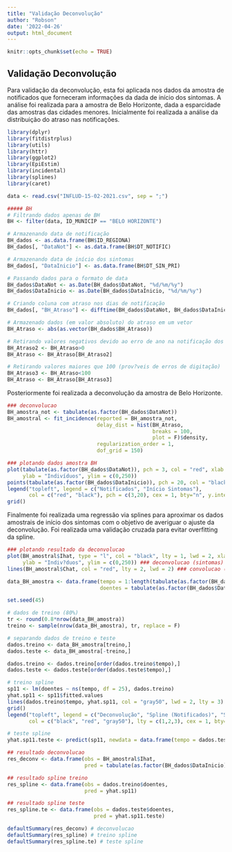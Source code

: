 ---
title: "Validação Deconvolução"
author: "Robson"
date: '2022-04-26'
output: html_document
---

```{r setup, include=FALSE}
knitr::opts_chunk$set(echo = TRUE)
```

## Validação Deconvolução

Para validação da deconvolução, esta foi aplicada nos dados da amostra de notificados que forneceram informações da dada de início dos sintomas. A análise foi realizada para a amostra de Belo Horizonte, dada a esparcidade das amostras das cidades menores. Inicialmente foi realizada a análise da distribuição do atraso nas notificações.

```{r}
library(dplyr)
library(fitdistrplus)
library(utils)
library(httr)
library(ggplot2)
library(EpiEstim)
library(incidental)
library(splines)
library(caret)

data <- read.csv("INFLUD-15-02-2021.csv", sep = ";")

##### BH
# Filtrando dados apenas de BH
BH <- filter(data, ID_MUNICIP == "BELO HORIZONTE")

# Armazenando data de notificação
BH_dados <- as.data.frame(BH$ID_REGIONA)
BH_dados[, "DataNot"] <- as.data.frame(BH$DT_NOTIFIC)

# Armazenando data de início dos sintomas
BH_dados[, "DataInicio"] <- as.data.frame(BH$DT_SIN_PRI)

# Passando dados para o formato de data
BH_dados$DataNot <- as.Date(BH_dados$DataNot, "%d/%m/%y")
BH_dados$DataInicio <- as.Date(BH_dados$DataInicio, "%d/%m/%y")

# Criando coluna com atraso nos dias de notificação
BH_dados[, "BH_Atraso"] <- difftime(BH_dados$DataNot, BH_dados$DataInicio, units = "days")

# Armazenado dados (em valor absoluto) do atraso em um vetor
BH_Atraso <- abs(as.vector(BH_dados$BH_Atraso))

# Retirando valores negativos devido ao erro de ano na notificação dos dados
BH_Atraso2 <- BH_Atraso>0
BH_Atraso <- BH_Atraso[BH_Atraso2]

# Retirando valores maiores que 100 (prov?veis de erros de digitação)
BH_Atraso3 <- BH_Atraso<100
BH_Atraso <- BH_Atraso[BH_Atraso3]

```

Posteriormente foi realizada a deconvolução da amostra de Belo Horizonte.

```{r}
### deconvolucao
BH_amostra_not <- tabulate(as.factor(BH_dados$DataNot))
BH_amostral <- fit_incidence(reported = BH_amostra_not, 
                             delay_dist = hist(BH_Atraso, 
                                               breaks = 100, 
                                               plot = F)$density,
                             regularization_order = 1,
                             dof_grid = 150)

### plotando dados amostra BH
plot(tabulate(as.factor(BH_dados$DataNot)), pch = 3, col = "red", xlab = "Tempo", 
     ylab = "Indivíduos", ylim = c(0,250))
points(tabulate(as.factor(BH_dados$DataInicio)), pch = 20, col = "black")
legend("topleft", legend = c("Notificados", "Início Sintomas"),
       col = c("red", "black"), pch = c(3,20), cex = 1, bty="n", y.intersp=2)
grid()

```

Finalmente foi realizada uma regressão via splines para aproximar os dados amostrais de início dos sintomas com o objetivo de averiguar o ajuste da deconvolução. Foi realizada uma validação cruzada para evitar overfitting da spline.  

```{r}
### plotando resultado da deconvolucao
plot(BH_amostral$Ihat, type = "l", col = "black", lty = 1, lwd = 2, xlab = "Tempo", 
     ylab = "Indiv?duos", ylim = c(0,250)) ### deconvolucao (sintomas)
lines(BH_amostral$Chat, col = "red", lty = 2, lwd = 2) ### convolucao (reportados)

data_BH_amostra <- data.frame(tempo = 1:length(tabulate(as.factor(BH_dados$DataInicio))),
                              doentes = tabulate(as.factor(BH_dados$DataInicio)))

set.seed(45)

# dados de treino (80%)
tr <- round(0.8*nrow(data_BH_amostra))
treino <- sample(nrow(data_BH_amostra), tr, replace = F)

# separando dados de treino e teste
dados.treino <- data_BH_amostra[treino,]
dados.teste <- data_BH_amostra[-treino,]

dados.treino <- dados.treino[order(dados.treino$tempo),]
dados.teste <- dados.teste[order(dados.teste$tempo),]

# treino spline
sp11 <- lm(doentes ~ ns(tempo, df = 25), dados.treino)
yhat.sp11 <- sp11$fitted.values
lines(dados.treino$tempo, yhat.sp11, col = "gray50", lwd = 2, lty = 3)
grid()
legend("topleft", legend = c("Deconvolução", "Spline (Notificados)", "Spline (Sintomas)"),
       col = c("black", "red", "gray50"), lty = c(1,2,3), cex = 1, bty="n", y.intersp=2)

# teste spline
yhat.sp11.teste <- predict(sp11, newdata = data.frame(tempo = dados.teste$tempo))

## resultado deconvolucao
res_deconv <- data.frame(obs = BH_amostral$Ihat,
                         pred = tabulate(as.factor(BH_dados$DataInicio))[1:length(BH_amostral$Ihat)])

## resultado spline treino
res_spline <- data.frame(obs = dados.treino$doentes,
                         pred = yhat.sp11)

## resultado spline teste
res_spline.te <- data.frame(obs = dados.teste$doentes,
                            pred = yhat.sp11.teste)

defaultSummary(res_deconv) # deconvolucao
defaultSummary(res_spline) # treino spline
defaultSummary(res_spline.te) # teste spline

```
